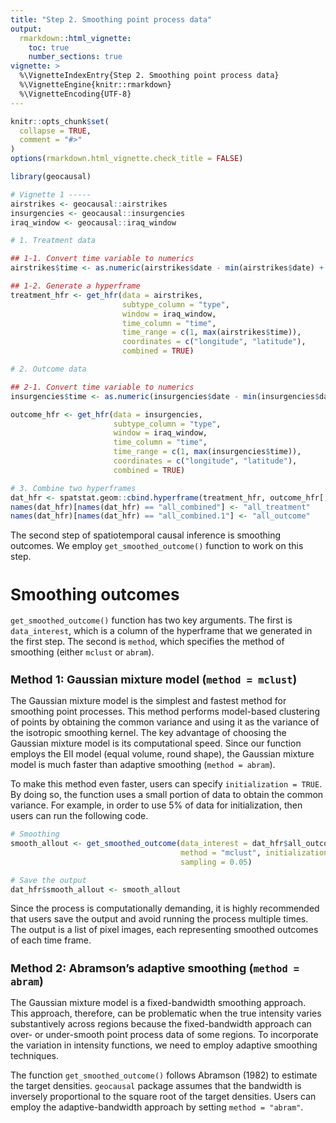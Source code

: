 ```yaml
---
title: "Step 2. Smoothing point process data"
output: 
  rmarkdown::html_vignette:
    toc: true
    number_sections: true
vignette: >
  %\VignetteIndexEntry{Step 2. Smoothing point process data}
  %\VignetteEngine{knitr::rmarkdown}
  %\VignetteEncoding{UTF-8}
---
```


<style type = "text/css">
h1.title {
  font-size: 30px;
}
h1 { /* Header 1 */
  font-size: 26px;
}
h2 { /* Header 2 */
    font-size: 18px;
}
h3 { /* Header 3 */
  font-size: 16px;
}
div#TOC li {
    list-style:none;
    background-image:none;
    background-repeat:none;
    background-position:0; 
}
</style>

```r
knitr::opts_chunk$set(
  collapse = TRUE,
  comment = "#>"
)
options(rmarkdown.html_vignette.check_title = FALSE)
```

```r
library(geocausal)
```

```r
# Vignette 1 -----
airstrikes <- geocausal::airstrikes
insurgencies <- geocausal::insurgencies
iraq_window <- geocausal::iraq_window

# 1. Treatment data

## 1-1. Convert time variable to numerics
airstrikes$time <- as.numeric(airstrikes$date - min(airstrikes$date) + 1)

## 1-2. Generate a hyperframe
treatment_hfr <- get_hfr(data = airstrikes,
                         subtype_column = "type",
                         window = iraq_window,
                         time_column = "time",
                         time_range = c(1, max(airstrikes$time)),
                         coordinates = c("longitude", "latitude"),
                         combined = TRUE)

# 2. Outcome data

## 2-1. Convert time variable to numerics
insurgencies$time <- as.numeric(insurgencies$date - min(insurgencies$date) + 1)

outcome_hfr <- get_hfr(data = insurgencies,
                       subtype_column = "type",
                       window = iraq_window,
                       time_column = "time",
                       time_range = c(1, max(insurgencies$time)),
                       coordinates = c("longitude", "latitude"),
                       combined = TRUE)

# 3. Combine two hyperframes
dat_hfr <- spatstat.geom::cbind.hyperframe(treatment_hfr, outcome_hfr[, -1])
names(dat_hfr)[names(dat_hfr) == "all_combined"] <- "all_treatment"
names(dat_hfr)[names(dat_hfr) == "all_combined.1"] <- "all_outcome"
```

The second step of spatiotemporal causal inference is smoothing outcomes. We employ `get_smoothed_outcome()` function to work on this step. 

# Smoothing outcomes

`get_smoothed_outcome()` function has two key arguments. The first is `data_interest`, which is a column of the hyperframe that we generated in the first step. The second is `method`, which specifies the method of smoothing (either `mclust` or `abram`).

## Method 1: Gaussian mixture model (`method = mclust`)

The Gaussian mixture model is the simplest and fastest method for smoothing point processes. This method performs model-based clustering of points by obtaining the common variance and using it as the variance of the isotropic smoothing kernel. The key advantage of choosing the Gaussian mixture model is its computational speed. Since our function employs the EII model (equal volume, round shape), the Gaussian mixture model is much faster than adaptive smoothing (`method = abram`).

To make this method even faster, users can specify `initialization = TRUE`. By doing so, the function uses a small portion of data to obtain the common variance. For example, in order to use 5% of data for initialization, then users can run the following code.

```r
# Smoothing
smooth_allout <- get_smoothed_outcome(data_interest = dat_hfr$all_outcome,
                                      method = "mclust", initialization = TRUE,
                                      sampling = 0.05)

# Save the output
dat_hfr$smooth_allout <- smooth_allout
```

Since the process is computationally demanding, it is highly recommended that users save the output and avoid running the process multiple times. The output is a list of pixel images, each representing smoothed outcomes of each time frame.

## Method 2: Abramson's adaptive smoothing (`method = abram`)

The Gaussian mixture model is a fixed-bandwidth smoothing approach. This approach, therefore, can be problematic when the true intensity varies substantively across regions because the fixed-bandwidth approach can over- or under-smooth point process data of some regions. To incorporate the variation in intensity functions, we need to employ adaptive smoothing techniques. 

The function `get_smoothed_outcome()` follows Abramson (1982) to estimate the target densities. `geocausal` package assumes that the bandwidth is inversely proportional to the square root of the target densities. Users can employ the adaptive-bandwidth approach by setting `method = "abram"`.
